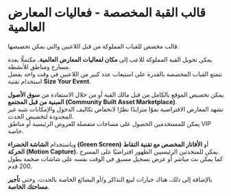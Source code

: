 #  قالب القبة المخصصة - فعاليات المعارض العالمية  

قالب مخصص للقباب المملوكة من قبل اللاعبين والتي يمكن تخصيصها.  

يمكن تحويل القبة المملوكة للاعب إلى **مكان لفعاليات المعارض العالمية**، مكتملًا بعدة مسارح ومناطق للأنشطة.  
تتمتع القباب المخصصة بالقدرة على استيعاب عدد كبير من اللاعبين في وقت واحد بفضل استخدام تقنية **Size Your Event**.  

يمكن تخصيص الموقع بالكامل من قبل مالك القبة أو من خلال الاستفادة من **سوق الأصول المبنية من قبل المجتمع (Community Built Asset Marketplace)**.  
تشهد المعارض الافتراضية نموًا متزايدًا نظرًا لانخفاض تكاليف الدخول والإمكانات شبه غير المحدودة لتخصيص الحدث.  
يمكن للمستخدمين الحصول على مساحات منفصلة للعروض الرئيسية أو مناطق VIP خاصة.  

وباستخدام **الشاشة الخضراء (Green Screen)** أو **الأفاتار المخصص مع تقنية التقاط الحركة (Motion Capture)**، يمكن للمتحدثين الرئيسيين الظهور افتراضيًا على المسرح.  
كما يمكن بث مباشر أو عرض تسجيل مسبق في الوقت نفسه على شاشات ضخمة بطول 200 قدم.  

بالإضافة إلى ذلك، هناك خيارات لبيع التذاكر و/أو البضائع الخاصة بالحدث، وحتى **تأجير مساحتك الخاصة**.  

